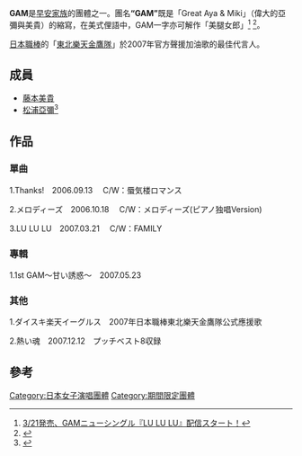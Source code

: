 {{NotChineseTitle|time=2015-12-14T04:34:03+00:00}}<!-- 本调用由 {{subst:Notability Unreferenced/auto}} 自动产生。 -->


'''GAM'''是[[早安家族|早安家族]]的團體之一。團名'''“GAM”'''既是「Great Aya & Miki」（偉大的亞彌與美貴）的縮寫，在美式俚語中，GAM一字亦可解作「美腿女郎」<ref>[http://www.helloproject.com/news/lulu_0703221910.html 3/21発売、GAMニューシングル『LU LU LU』配信スタート！]{{dead link|date=2017年11月 |bot=InternetArchiveBot |fix-attempted=yes }} </ref> <ref>{{cite web |url=http://mora.jp/special/gam2/ |title=存档副本 |accessdate=2009-07-23 |deadurl=yes |archiveurl=https://web.archive.org/web/20070621135045/http://mora.jp/special/gam2/ |archivedate=2007-06-21 }}</ref>。

[[日本職棒|日本職棒]]的「[[東北樂天金鷹隊|東北樂天金鷹隊]]」於2007年官方聲援加油歌的最佳代言人。

== 成員 ==
*[[藤本美貴|藤本美貴]]
*[[松浦亞彌|松浦亞彌]]<ref>{{Cite web |url=http://wiki.helloproject.tw/GAM |title=GAM - 早安族譜- 早安家族私設＠台灣 |access-date=2009-07-23 |archive-url=https://web.archive.org/web/20090228191602/http://wiki.helloproject.tw/GAM |archive-date=2009-02-28 |dead-url=yes }}</ref>

== 作品 ==
=== 單曲 ===
1.Thanks!　2006.09.13
　C/W：蜃気楼ロマンス

2.メロディーズ　2006.10.18
　C/W：メロディーズ(ピアノ独唱Version)

3.LU LU LU　2007.03.21
　C/W：FAMILY

=== 專輯 ===
1.1st GAM～甘い誘惑～　2007.05.23


=== 其他 ===
1.ダイスキ楽天イーグルス　2007年日本職棒東北樂天金鷹隊公式應援歌

2.熱い魂　2007.12.12　プッチベスト8収録

== 參考 ==
<references/>

{{早安家族}}

{{Authority control}}
{{DEFAULTSORT:GAM}}

[[Category:日本女子演唱團體|Category:日本女子演唱團體]]
[[Category:期間限定團體|Category:期間限定團體]]